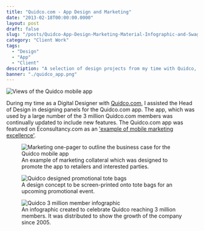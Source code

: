 ```yaml
---
title: "Quidco.com - App Design and Marketing"
date: "2013-02-18T00:00:00.0000"
layout: post
draft: false
slug: "/posts/Quidco-App-Design-Marketing-Material-Infographic-and-Swag"
category: "Client Work"
tags:
  - "Design"
  - "App"
  - "Client"
description: "A selection of design projects from my time with Quidco, including the Quidco Mobile App"
banner: "./quidco_app.png"
---
```


![Views of the Quidco mobile app](./quidco_app.png)

During my time as a Digital Designer with [Quidco.com](https://quidco.com), I assisted the Head of Design in designing panels for the Quidco.com app. The app, which was used by a large number of the 3 million Quidco.com members was continually updated to include new features. The Quidco.com app was featured on Econsultancy.com as an ['example of mobile marketing excellence'](https://econsultancy.com/blog/62128-six-examples-of-mobile-marketing-excellence/).

<figure>
  <img src="./quidco_marketing.png" alt="Marketing one-pager to outline the business case for the Quidco mobile app"/>
  <figcaption>
   An example of marketing collateral which was designed to promote the app to retailers and interested parties.
  </figcaption>
</figure>


<figure>
  <img src="./quidco_swag.png" alt="Quidco designed promotional tote bags"/>
  <figcaption>
   A design concept to be screen-printed onto tote bags for an upcoming promotional event.
  </figcaption>
</figure>


<figure>
  <img src="./quidco_infographic.jpg" alt="Quidco 3 million member infographic"/>
  <figcaption>
   An infographic created to celebrate Quidco reaching 3 million members. It was distributed to show the growth of the company since 2005.
  </figcaption>
</figure>

